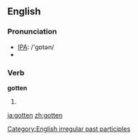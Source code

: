 ==English==

===Pronunciation===
*[[w:IPA|IPA]]: /'gɒtən/
*{{audio|en-us-gotten.ogg|Audio (US)}}

===Verb===
'''gotten'''
# {{past participle of|''[[get]]''}}

[[Category:English irregular past participles]]

[[ja:gotten]]
[[zh:gotten]]